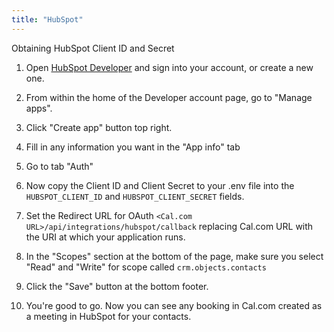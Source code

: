 ```yaml
---
title: "HubSpot"
---
```


Obtaining HubSpot Client ID and Secret

1. Open [HubSpot Developer](https://developer.hubspot.com/) and sign into your account, or create a new one.

2. From within the home of the Developer account page, go to "Manage apps".

3. Click "Create app" button top right.

4. Fill in any information you want in the "App info" tab

5. Go to tab "Auth"

6. Now copy the Client ID and Client Secret to your .env file into the `HUBSPOT_CLIENT_ID` and `HUBSPOT_CLIENT_SECRET` fields.

7. Set the Redirect URL for OAuth `<Cal.com URL>/api/integrations/hubspot/callback` replacing Cal.com URL with the URI at which your application runs.

8. In the "Scopes" section at the bottom of the page, make sure you select "Read" and "Write" for scope called `crm.objects.contacts`

9. Click the "Save" button at the bottom footer.

10. You're good to go. Now you can see any booking in Cal.com created as a meeting in HubSpot for your contacts.